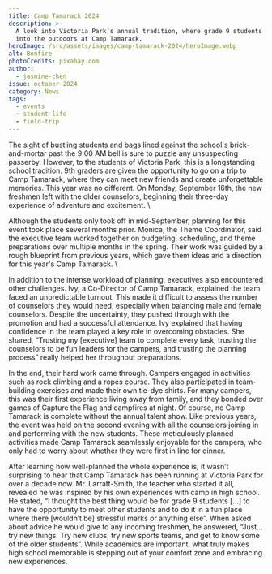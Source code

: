 ```yaml
---
title: Camp Tamarack 2024
description: >-
  A look into Victoria Park’s annual tradition, where grade 9 students adventure
  into the outdoors at Camp Tamarack.
heroImage: /src/assets/images/camp-tamarack-2024/heroImage.webp
alt: Bonfire
photoCredits: pixabay.com
author:
  - jasmine-chen
issue: october-2024
category: News
tags:
  - events
  - student-life
  - field-trip
---
```

The sight of bustling students and bags lined against the school's brick-and-mortar past the 9:00 AM bell is sure to puzzle any unsuspecting passerby. However, to the students of Victoria Park, this is a longstanding school tradition. 9th graders are given the opportunity to go on a trip to Camp Tamarack, where they can meet new friends and create unforgettable memories. This year was no different. On Monday, September 16th, the new freshmen left with the older counselors, beginning their three-day experience of adventure and excitement. \\

Although the students only took off in mid-September, planning for this event took place several months prior. Monica, the Theme Coordinator, said the executive team worked together on budgeting, scheduling, and theme preparations over multiple months in the spring. Their work was guided by a rough blueprint from previous years, which gave them ideas and a direction for this year's Camp Tamarack. \\

In addition to the intense workload of planning, executives also encountered other challenges. Ivy, a Co-Director of Camp Tamarack, explained the team faced an unpredictable turnout. This made it difficult to assess the number of counselors they would need, especially when balancing male and female counselors. Despite the uncertainty, they pushed through with the promotion and had a successful attendance. Ivy explained that having confidence in the team played a key role in overcoming obstacles. She shared, “Trusting my \[executive] team to complete every task, trusting the counselors to be fun leaders for the campers, and trusting the planning process” really helped her throughout preparations. 

In the end, their hard work came through. Campers engaged in activities such as rock climbing and a ropes course. They also participated in team-building exercises and made their own tie-dye shirts. For many campers, this was their first experience living away from family, and they bonded over games of Capture the Flag and campfires at night. Of course, no Camp Tamarack is complete without the annual talent show. Like previous years, the event was held on the second evening with all the counselors joining in and performing with the new students. These meticulously planned activities made Camp Tamarack seamlessly enjoyable for the campers, who only had to worry about whether they were first in line for dinner. 

After learning how well-planned the whole experience is, it wasn’t surprising to hear that Camp Tamarack has been running at Victoria Park for over a decade now. Mr. Larratt-Smith, the teacher who started it all, revealed he was inspired by his own experiences with camp in high school. He stated, “I thought the best thing would be for grade 9 students \[...] to have the opportunity to meet other students and to do it in a fun place where there \[wouldn’t be] stressful marks or anything else”. When asked about advice he would give to any incoming freshmen, he answered, “Just... try new things. Try new clubs, try new sports teams, and get to know some of the older students”. While academics are important, what truly makes high school memorable is stepping out of your comfort zone and embracing new experiences.
